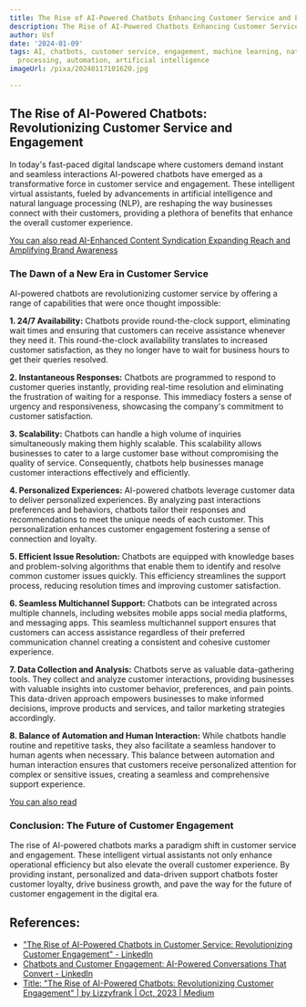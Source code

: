 ```yaml
---
title: The Rise of AI-Powered Chatbots Enhancing Customer Service and Engagement
description: The Rise of AI-Powered Chatbots Enhancing Customer Service and Engagement
author: Usf
date: '2024-01-09'
tags: AI, chatbots, customer service, engagement, machine learning, natural language
  processing, automation, artificial intelligence
imageUrl: /pixa/20240117101620.jpg

---
```

## The Rise of AI-Powered Chatbots: Revolutionizing Customer Service and Engagement

In today's fast-paced  digital landscape  where customers demand instant  and seamless interactions AI-powered chatbots have emerged as a transformative force in customer service and engagement. These intelligent virtual assistants, fueled by advancements in artificial intelligence and natural language processing (NLP), are reshaping the way businesses connect with their customers,  providing a  plethora of benefits that enhance the overall customer experience.

[You can also read AI-Enhanced Content Syndication Expanding Reach and Amplifying Brand Awareness](AI-Enhanced%20Content%20Syndication%20Expanding%20Reach%20and%20Amplifying%20Brand%20Awareness)


### The Dawn of a New Era in Customer Service

AI-powered chatbots  are revolutionizing customer service by offering a range of capabilities that were once thought impossible:

**1. 24/7 Availability:** Chatbots provide round-the-clock support, eliminating wait times and ensuring that customers can receive assistance whenever  they need it. This round-the-clock availability translates to  increased customer satisfaction, as they no longer have  to wait for business hours to get their queries resolved.

**2. Instantaneous Responses:** Chatbots are programmed to respond to customer queries instantly, providing real-time  resolution and eliminating the  frustration of  waiting for a response.  This immediacy fosters a sense of urgency and responsiveness,  showcasing the company's commitment to customer  satisfaction.

**3. Scalability:** Chatbots can handle a high volume of inquiries simultaneously  making them  highly scalable. This scalability allows businesses  to cater to a large customer base without compromising the quality of service. Consequently, chatbots help businesses manage customer interactions effectively and efficiently.

**4. Personalized Experiences:**  AI-powered chatbots leverage customer data to deliver  personalized experiences. By analyzing past interactions  preferences and behaviors, chatbots tailor their responses  and recommendations  to meet the unique needs of each customer. This  personalization enhances customer engagement fostering a sense of connection and loyalty.

**5. Efficient Issue Resolution:** Chatbots are equipped with knowledge bases  and problem-solving algorithms that enable them to identify and resolve common customer issues quickly. This efficiency  streamlines the support process, reducing resolution times and improving customer satisfaction.

**6. Seamless Multichannel Support:** Chatbots can be integrated across multiple  channels, including websites mobile  apps  social media  platforms, and messaging apps. This seamless multichannel support ensures that  customers can access assistance regardless of their preferred communication channel creating a consistent and cohesive customer experience.

**7. Data Collection and Analysis:** Chatbots serve  as valuable data-gathering tools.  They  collect and analyze customer interactions, providing businesses  with valuable insights into customer behavior, preferences, and pain  points. This data-driven approach empowers businesses to make informed  decisions, improve products and services, and tailor  marketing strategies accordingly.

**8. Balance of Automation and Human Interaction:** While chatbots  handle  routine and repetitive tasks, they also facilitate a  seamless handover to human agents when necessary. This balance between automation  and human interaction ensures that customers receive personalized attention for complex or sensitive issues, creating a seamless and comprehensive support experience.

[You can also read  ]()


### Conclusion: The  Future  of Customer  Engagement

The rise  of AI-powered chatbots marks a paradigm shift in customer service and engagement. These intelligent virtual assistants not only enhance operational efficiency but also elevate the overall customer experience. By providing instant,  personalized and  data-driven support chatbots foster  customer loyalty, drive business growth, and pave  the way for the future of customer engagement in the digital era.

## References:
- ["The Rise of AI-Powered Chatbots in Customer Service: Revolutionizing Customer Engagement" - LinkedIn](https://www.linkedin.com/pulse/rise-ai-powered-chatbots-customer-service-engagement-promil-arora)
- [Chatbots and Customer Engagement: AI-Powered Conversations That Convert - LinkedIn](https://www.linkedin.com/pulse/chatbots-customer-engagement-ai-powered-conversations-gandellini)
- [Title: "The Rise of AI-Powered Chatbots: Revolutionizing Customer Engagement" | by Lizzyfrank | Oct, 2023 | Medium](https://medium.com/@lizzyfrank042/title-the-rise-of-ai-powered-chatbots-revolutionizing-customer-engagement-616887c1ae6f)
